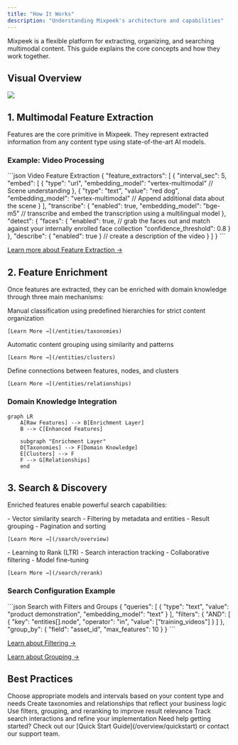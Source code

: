 ```yaml
---
title: "How It Works"
description: "Understanding Mixpeek's architecture and capabilities"
---
```


<Note>
  Mixpeek is a flexible platform for extracting, organizing, and searching multimodal content. This guide explains the core concepts and how they work together.
</Note>

## Visual Overview

<img 
  src="/images/image.svg" 
/>

## 1. Multimodal Feature Extraction

Features are the core primitive in Mixpeek. They represent extracted information from any content type using state-of-the-art AI models.

### Example: Video Processing

<CodeGroup>
```json Video Feature Extraction
{
  "feature_extractors": [
    {
      "interval_sec": 5,
      "embed": [
        {
          "type": "url",
          "embedding_model": "vertex-multimodal"  // Scene understanding
        },
        {
          "type": "text",
          "value": "red dog",
          "embedding_model": "vertex-multimodal"  // Append additional data about the scene
        }
      ],
      "transcribe": { 
        "enabled": true,
        "embedding_model": "bge-m5" // transcribe and embed the transcription using a multilingual model
      },
      "detect": {
        "faces": {
          "enabled": true, // grab the faces out and match against your internally enrolled face collection
          "confidence_threshold": 0.8
        }
      },
      "describe": { "enabled": true } // create a description of the video
    }
  ]
}
```
</CodeGroup>

[Learn more about Feature Extraction →](/ingestion/extractors)

## 2. Feature Enrichment

Once features are extracted, they can be enriched with domain knowledge through three main mechanisms:

<CardGroup cols={3}>
  <Card title="Taxonomies" icon="sitemap">
    Manual classification using predefined hierarchies for strict content organization
    
    [Learn More →](/entities/taxonomies)
  </Card>
  
  <Card title="Clusters" icon="object-group">
    Automatic content grouping using similarity and patterns
    
    [Learn More →](/entities/clusters)
  </Card>
  
  <Card title="Relationships" icon="diagram-project">
    Define connections between features, nodes, and clusters
    
    [Learn More →](/entities/relationships)
  </Card>
</CardGroup>

### Domain Knowledge Integration

```mermaid
graph LR
    A[Raw Features] --> B[Enrichment Layer]
    B --> C[Enhanced Features]
    
    subgraph "Enrichment Layer"
    D[Taxonomies] --> F[Domain Knowledge]
    E[Clusters] --> F
    F --> G[Relationships]
    end
```

## 3. Search & Discovery

Enriched features enable powerful search capabilities:

<AccordionGroup>
  <Accordion title="Core Search Features">
    - Vector similarity search
    - Filtering by metadata and entities
    - Result grouping
    - Pagination and sorting
    
    [Learn More →](/search/overview)
  </Accordion>

  <Accordion title="Advanced Capabilities">
    - Learning to Rank (LTR)
    - Search interaction tracking
    - Collaborative filtering
    - Model fine-tuning
    
    [Learn More →](/search/rerank)
  </Accordion>
</AccordionGroup>

### Search Configuration Example

<CodeGroup>
```json Search with Filters and Groups
{
  "queries": [
    {
      "type": "text",
      "value": "product demonstration",
      "embedding_model": "text"
    }
  ],
  "filters": {
    "AND": [
      {
        "key": "entities[].node",
        "operator": "in",
        "value": ["training_videos"]
      }
    ]
  },
  "group_by": {
    "field": "asset_id",
    "max_features": 10
  }
}
```
</CodeGroup>

[Learn about Filtering →](/search/filters)

[Learn about Grouping →](/search/group)

## Best Practices

<Steps>
  <Step title="Plan Your Feature Extraction">
    Choose appropriate models and intervals based on your content type and needs
  </Step>
  <Step title="Design Your Domain Model">
    Create taxonomies and relationships that reflect your business logic
  </Step>
  <Step title="Optimize Search">
    Use filters, grouping, and reranking to improve result relevance
  </Step>
  <Step title="Monitor & Iterate">
    Track search interactions and refine your implementation
  </Step>
</Steps>

<Note>
  Need help getting started? Check out our [Quick Start Guide](/overview/quickstart) or contact our support team.
</Note>
